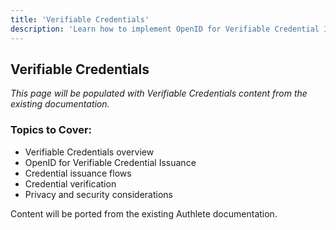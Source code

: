 ```yaml
---
title: 'Verifiable Credentials'
description: 'Learn how to implement OpenID for Verifiable Credential Issuance with Authlete'
---
```


## Verifiable Credentials

*This page will be populated with Verifiable Credentials content from the existing documentation.*

### Topics to Cover:
- Verifiable Credentials overview
- OpenID for Verifiable Credential Issuance
- Credential issuance flows
- Credential verification
- Privacy and security considerations

<Note>
Content will be ported from the existing Authlete documentation.
</Note>
